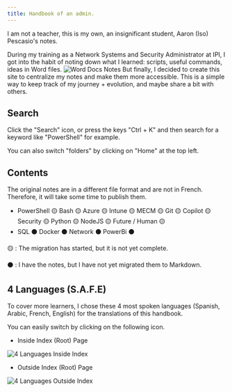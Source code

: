 ```yaml
---
title: Handbook of an admin.
---
```


<Callout type="warn">
I am not a teacher, this is my own, an insignificant student, Aaron (Iso) Pescasio's notes.
</Callout>

During my training as a Network Systems and Security Administrator at IPI, I got into the habit of noting down what I learned: scripts, useful commands, ideas in Word files.
![Word Docs Notes](/images/word.png)
But finally, I decided to create this site to centralize my notes and make them more accessible.
This is a simple way to keep track of my journey + evolution, and maybe share a bit with others.
## Search 

Click the "Search" icon, or press the keys "Ctrl + K" and then search for a keyword like "PowerShell" for example.

You can also switch "folders" by clicking on "Home" at the top left.

## Contents
The original notes are in a different file format and are not in French. Therefore, it will take some time to publish them.
- PowerShell 🟡
Bash 🟡
Azure 🟡
Intune 🟡
MECM 🟡
Git 🟡
Copilot 🟡
Security 🟡
Python 🟡
NodeJS 🟡
Future / Human 🟡
- SQL ⚫
Docker ⚫
Network ⚫
PowerBi ⚫

<Callout type="tip">
🟡 : The migration has started, but it is not yet complete.

⚫ : I have the notes, but I have not yet migrated them to Markdown.
</Callout>

## 4 Languages (S.A.F.E)

To cover more learners, I chose these 4 most spoken languages (Spanish, Arabic, French, English) for the translations of this handbook.

You can easily switch by clicking on the following icon.

- Inside Index (Root) Page

![4 Languages Inside Index](/images/4languages_inside_index.png)

- Outside Index (Root) Page

![4 Languages Outside Index](/images/4languages_outside_index.png)

<LearningCycle lang="en" />
<CultureCycle lang="en" />